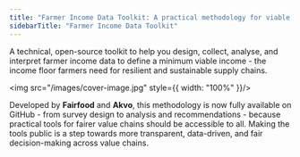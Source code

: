 ```yaml
---
title: "Farmer Income Data Toolkit: A practical methodology for viable farmer income"
sidebarTitle: "Farmer Income Data Toolkit"
---
```


A technical, open-source toolkit to help you design, collect, analyse, and interpret farmer income data to define a minimum viable income \- the income floor farmers need for resilient and sustainable supply chains.

<img src="/images/cover-image.jpg" style={{ width: "100%" }}/>

Developed by **Fairfood** and **Akvo**, this methodology is now fully available on GitHub \- from survey design to analysis and recommendations \- because practical tools for fairer value chains should be accessible to all. Making the tools public is a step towards more transparent, data-driven, and fair decision-making across value chains.